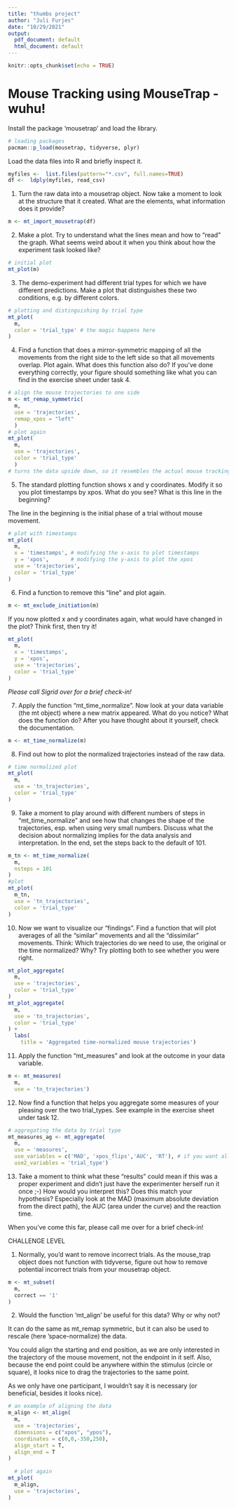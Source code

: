 ```yaml
---
title: "thumbs project"
author: "Juli Furjes"
date: "10/29/2021"
output:
  pdf_document: default
  html_document: default
---
```


```r
knitr::opts_chunk$set(echo = TRUE)
```

# Mouse Tracking using MouseTrap - wuhu!

Install the package 'mousetrap' and load the library.

```r
# loading packages
pacman::p_load(mousetrap, tidyverse, plyr)
```

Load the data files into R and briefly inspect it. 

```r
myfiles <-  list.files(pattern="*.csv", full.names=TRUE)
df <-  ldply(myfiles, read_csv)
```

1.	Turn the raw data into a mousetrap object. 
Now take a moment to look at the structure that it created. What are the elements, what information does it provide?

```r
m <- mt_import_mousetrap(df)
```

2.	Make a plot. 
Try to understand what the lines mean and how to “read” the graph. What seems weird about it when you think about how the experiment task looked like?

```r
# initial plot
mt_plot(m)
```
3. The demo-experiment had different trial types for which we have different predictions. Make a plot that distinguishes these two conditions, e.g. by different colors. 

```r
# plotting and distinguishing by trial type
mt_plot(
  m, 
  color = 'trial_type' # the magic happens here
)
```
 
  
4.	Find a function that does a mirror-symmetric mapping of all the movements from the right side to the left side so that all movements overlap. Plot again. What does this function also do? If you’ve done everything correctly, your figure should something like what you can find in the exercise sheet under task 4. 

```r
# align the mouse trajectories to one side
m <- mt_remap_symmetric(
  m, 
  use = 'trajectories',
  remap_xpos = "left"
  )
# plot again
mt_plot(
  m, 
  use = 'trajectories',
  color = 'trial_type'
  )
# turns the data upside down, so it resembles the actual mouse tracking task
```

 
5.	The standard plotting function shows x and y coordinates. Modify it so you plot timestamps by xpos.
What do you see? What is this line in the beginning?

The line in the beginning is the initial phase of a trial without mouse movement. 
```r
# plot with timestamps
mt_plot(
  m, 
  x = 'timestamps', # modifying the x-axis to plot timestamps
  y = 'xpos',       # modifying the y-axis to plot the xpos
  use = 'trajectories',
  color = 'trial_type' 
)
```

6.	Find a function to remove this “line” and plot again.
```r
m <- mt_exclude_initiation(m)
```

If you now plotted x and y coordinates again, what would have changed in the plot? Think first, then try it! 
 
```r
mt_plot(
  m, 
  x = 'timestamps',
  y = 'xpos',
  use = 'trajectories',
  color = 'trial_type' 
)
```
 
*Please call Sigrid over for a brief check-in!*


7.	Apply the function “mt_time_normalize”. Now look at your data variable (the mt object) where a new matrix appeared. What do you notice? What does the function do? After you have thought about it yourself, check the documentation.

```r
m <- mt_time_normalize(m)
```

8.	Find out how to plot the normalized trajectories instead of the raw data.

```r
# time normalized plot
mt_plot(
  m, 
  use = 'tn_trajectories',
  color = 'trial_type'
)
```

9.	Take a moment to play around with different numbers of steps in “mt_time_normalize” and see how that changes the shape of the trajectories, esp. when using very small numbers. Discuss what the decision about normalizing implies for the data analysis and interpretation. In the end, set the steps back to the default of 101.

```r
m_tn <- mt_time_normalize(
  m,
  nsteps = 101
)
#plot
mt_plot(
  m_tn, 
  use = 'tn_trajectories',
  color = 'trial_type'
)
```

10.	Now we want to visualize our “findings”. Find a function that will plot averages of all the “similar” movements and all the “dissimilar” movements.
Think: Which trajectories do we need to use, the original or the time normalized? Why? Try plotting both to see whether you were right. 

```r
mt_plot_aggregate(
  m, 
  use = 'trajectories',
  color = 'trial_type'
)
mt_plot_aggregate(
  m, 
  use = 'tn_trajectories',
  color = 'trial_type'
) + 
  labs(
    title = 'Aggregated time-normalized mouse trajectories')
```

11.	Apply the function “mt_measures” and look at the outcome in your data variable. 

```r
m <- mt_measures(
  m,
  use = 'tn_trajectories')
```

12.	Now find a function that helps you aggregate some measures of your pleasing over the two trial_types. See example in the exercise sheet under task 12.

```r
# aggregating the data by trial type
mt_measures_ag <- mt_aggregate(
  m,
  use = 'measures',
  use_variables = c('MAD', 'xpos_flips','AUC', 'RT'), # if you want all of the measures, exclude this line 
  use2_variables = 'trial_type')
```

13.	Take a moment to think what these “results” could mean if this was a proper experiment and didn’t just have the experimenter herself run it once ;-) How would you interpret this? Does this match your hypothesis? Especially look at the MAD (maximum absolute deviation from the direct path), the AUC (area under the curve) and the reaction time. 

When you’ve come this far, please call me over for a brief check-in!


CHALLENGE LEVEL

1. Normally, you'd want to remove incorrect trials. As the mouse_trap object does not function with tidyverse, figure out how to remove potential incorrect trials from your mousetrap object. 

```r
m <- mt_subset(
  m,
  correct == '1'
)
```


2.	Would the function ‘mt_align’ be useful for this data? Why or why not?

It can do the same as mt_remap symmetric, but it can also be used to rescale (here 'space-normalize) the data. 

You could align the starting and end position, as we are only interested in the trajectory of the mouse movement, not the endpoint in it self. Also, because the end point could be anywhere within the stimulus (circle or square), it looks nice to drag the trajectories to the same point. 

As we only have one participant, I wouldn't say it is necessary (or beneficial, besides it looks nice). 

```r
# an example of aligning the data
m_align <- mt_align(
  m,
  use = 'trajectories',
  dimensions = c("xpos", "ypos"),
  coordinates = c(0,0,-350,250),
  align_start = T,
  align_end = T
)
  
  # plot again
mt_plot(
  m_align, 
  use = 'trajectories',
)
```